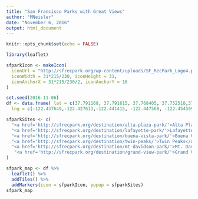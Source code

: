 ```yaml
---
title: "San Francisco Parks with Great Views"
author: "MNeisler"
date: "November 6, 2016"
output: html_document
---
```


```r
knitr::opts_chunk$set(echo = FALSE)
```


```r
library(leaflet)
```

```r
sfparkIcon <- makeIcon(
  iconUrl = "http://sfrecpark.org/wp-content/uploads/SF_RecPark_Logo4.png",
  iconWidth = 31*215/230, iconHeight = 31,
  iconAnchorX = 31*215/230/2, iconAnchorY = 16
)
```

```r
set.seed(2016-11-06)
df <- data.frame( lat = c(37.791168, 37.791615, 37.768405, 37.752510,37.739265, 37.756408),
  lng = c(-122.437649,-122.427613,-122.441415, -122.447568, -122.454509,-122.47174))
```
 

```r
sfparkSites <- c(
  "<a href='http://sfrecpark.org/destination/alta-plaza-park/'>Alta Plaza Park</a>",
  "<a href='http://sfrecpark.org/destination/lafayette-park/'>Lafayette Park</a>",
  "<a href='http://sfrecpark.org/destination/buena-vista-park/'>Buena Vista Park</a>",
  "<a href='http://sfrecpark.org/destination/twin-peaks/'>Twin Peaks</a>",
  "<a href='http://sfrecpark.org/destination/mt-davidson-park/'>Mt. Davidson Park</a>",
   "<a href='http://sfrecpark.org/destination/grand-view-park/'>Grand View Park</a>"
)
```


```r
sfpark_map <- df %>% 
  leaflet() %>%
  addTiles() %>%
  addMarkers(icon = sfparkIcon, popup = sfparkSites)
sfpark_map
```

